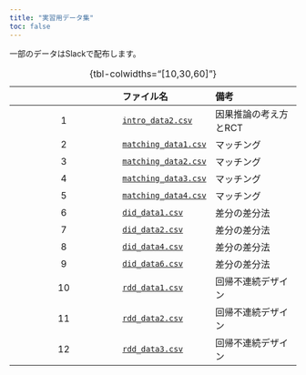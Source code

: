 ```yaml
---
title: "実習用データ集"
toc: false
---
```


一部のデータはSlackで配布します。

||ファイル名|備考|
|:---:|:---|:---|
|1|<a href = "data/intro_data2.csv" download>`intro_data2.csv`</a>|因果推論の考え方とRCT|
|2|<a href = "data/matching_data1.csv" download>`matching_data1.csv`</a>|マッチング|
|3|<a href = "data/matching_data2.csv" download>`matching_data2.csv`</a>|マッチング|
|4|<a href = "data/matching_data3.csv" download>`matching_data3.csv`</a>|マッチング|
|5|<a href = "data/matching_data4.csv" download>`matching_data4.csv`</a>|マッチング|
|6|<a href = "data/did_data1.csv" download>`did_data1.csv`</a>|差分の差分法|
|7|<a href = "data/did_data2.csv" download>`did_data2.csv`</a>|差分の差分法|
|8|<a href = "data/did_data4.csv" download>`did_data4.csv`</a>|差分の差分法|
|9|<a href = "data/did_data6.csv" download>`did_data6.csv`</a>|差分の差分法|
|10|<a href = "data/rdd_data1.csv" download>`rdd_data1.csv`</a>|回帰不連続デザイン|
|11|<a href = "data/rdd_data2.csv" download>`rdd_data2.csv`</a>|回帰不連続デザイン|
|12|<a href = "data/rdd_data3.csv" download>`rdd_data3.csv`</a>|回帰不連続デザイン|

: {tbl-colwidths="[10,30,60]"}

<!---

## データの利用 (NIIオンライン分析システムを利用する場合)

1. 以下のリストからデータのファイル名をクリックし、PCにダウンロード&保存する。
2. NIIオンライン分析システムのプロジェクト・フォルダー内に`Data`という名の新しいフォルダーを作成する。
3. `Data`フォルダーにダウンロードしたデータをアップロードする。
   * プロジェクト・フォルダー直に入れても良いが、データ読み込みの際、パスを適宜修正すること。

## データ一覧

||ファイル名|備考|
|:---:|:---|:---|
|1|<a href = "materials/Data/Pref_Vote.csv" download>`Pref_Vote.csv`</a>|第3回講義で使用|
|2|<a href = "materials/Data/BuildingData.csv" download>`BuildingData.csv`</a>|第8回講義で使用|
|3|<a href = "materials/Data/Micro09.csv" download>`Micro09.csv`</a>|第9・10・13・14回講義で使用|
|4|<a href = "materials/Data/Micro11.csv" download>`Micro11.csv`</a>|第11回講義で使用|
|5|<a href = "materials/Data/Micro14.csv" download>`Micro14.csv`</a>|第14回講義で使用|

: {tbl-colwidths="[10,30,60]"}

## データ説明

### `Pref_Vote.csv`

|変数名|説明|詳細|
|:---|:---|:---|
|`ID`     |都道府県のID||
|`Pref`   |都道府県名||
|`Zaisei` |財政力指数|2020年|
|`Young`  |30歳未満人口の割合|2020年 (%)|
|`Older`  |65歳以上人口の割合|2020年 (%)|
|`Jimin`  |自民党の得票率|2019参院選比例区; (%)|
|`Rikken` |立憲民主党の得票率|2019参院選比例区; (%)|
|`Kokumin`|国民民主党の得票率|2019参院選比例区; (%)|
|`Komei`  |公明党の得票率|2019参院選比例区; (%)|
|`Ishin`  |維新の得票率|2019参院選比例区; (%)|
|`Kyosan` |共産党の得票率|2019参院選比例区; (%)|
|`Shamin` |社民党の得票率|2019参院選比例区; (%)|
|`Reiwa`  |れいわ新選組の得票率|2019参院選比例区; (%)|
|`NHK`    |NHKから国民を守る党の得票率|2019参院選比例区; (%)|
|`Region2`|地域区分|1 = 東日本; 2 = 西日本|
|`Region6`|地域区分|1 = 北海道・東北; 2 = 関東; 3 = 中部・北陸; 4 = 近畿; 5 = 中国・四国; 6 = 九州・沖縄|

: {tbl-colwidths="[15,40,45]"}
--->